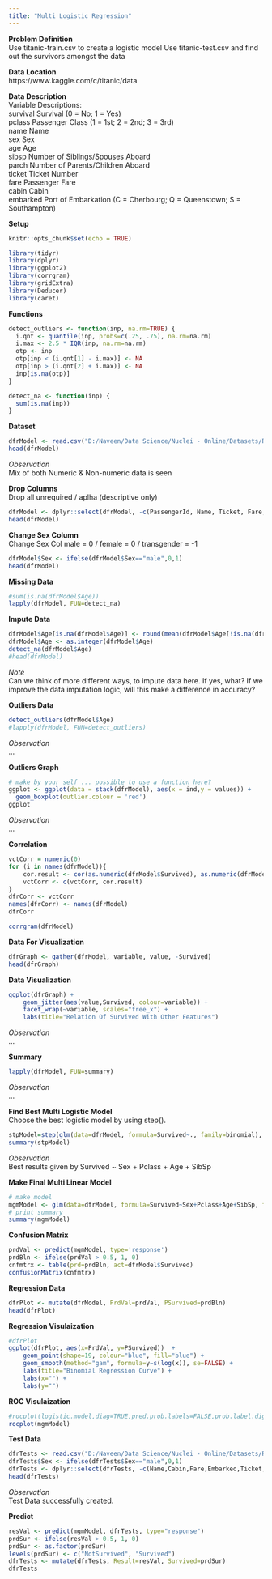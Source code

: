 ---
title: "Multi Logistic Regression"
---

**Problem Definition**  
Use titanic-train.csv to create a logistic model 
Use titanic-test.csv and find out the survivors amongst the data 

**Data Location**   
https://www.kaggle.com/c/titanic/data

**Data Description**    
Variable Descriptions:    
survival        Survival (0 = No; 1 = Yes)    
pclass          Passenger Class (1 = 1st; 2 = 2nd; 3 = 3rd)    
name            Name    
sex             Sex    
age             Age   
sibsp           Number of Siblings/Spouses Aboard   
parch           Number of Parents/Children Aboard   
ticket          Ticket Number   
fare            Passenger Fare    
cabin           Cabin   
embarked        Port of Embarkation (C = Cherbourg; Q = Queenstown; S = Southampton)   

**Setup**    
```{r setup, include=FALSE}
knitr::opts_chunk$set(echo = TRUE)
```   
```{r load_libs, echo=TRUE}
library(tidyr)
library(dplyr)
library(ggplot2)
library(corrgram)
library(gridExtra) 
library(Deducer)
library(caret)
```   

**Functions**   
```{r functions, include=FALSE}
detect_outliers <- function(inp, na.rm=TRUE) {
  i.qnt <- quantile(inp, probs=c(.25, .75), na.rm=na.rm)
  i.max <- 2.5 * IQR(inp, na.rm=na.rm)
  otp <- inp
  otp[inp < (i.qnt[1] - i.max)] <- NA
  otp[inp > (i.qnt[2] + i.max)] <- NA
  inp[is.na(otp)]
}

detect_na <- function(inp) {
  sum(is.na(inp))
}
```

**Dataset**      
```{r read_data, echo=T}
dfrModel <- read.csv("D:/Naveen/Data Science/Nuclei - Online/Datasets/R/R data/titanic-train.csv", header=T, stringsAsFactors=F)
head(dfrModel)
```   
_Observation_   
Mix of both Numeric & Non-numeric data is seen


**Drop Columns**    
Drop all unrequired / aplha (descriptive only)
```{r drop_cols, echo=TRUE}
dfrModel <- dplyr::select(dfrModel, -c(PassengerId, Name, Ticket, Fare, Cabin, Embarked))
head(dfrModel)
```   

**Change Sex Column**    
Change Sex Col male = 0 / female = 0 / transgender = -1
```{r sex_change, echo=TRUE}
dfrModel$Sex <- ifelse(dfrModel$Sex=="male",0,1)
head(dfrModel)
```     

**Missing Data**        
```{r missing_data, echo=T}
#sum(is.na(dfrModel$Age))
lapply(dfrModel, FUN=detect_na)
```     

**Impute Data**        
```{r impute_data, echo=T}
dfrModel$Age[is.na(dfrModel$Age)] <- round(mean(dfrModel$Age[!is.na(dfrModel$Age)]),digits=0)
dfrModel$Age <- as.integer(dfrModel$Age)
detect_na(dfrModel$Age)
#head(dfrModel)
```     
_Note_    
Can we think of more different ways, to impute data here. If yes, what?
If we improve the data imputation logic, will this make a difference in accuracy?

**Outliers Data**        
```{r get_outliers, echo=T}
detect_outliers(dfrModel$Age)
#lapply(dfrModel, FUN=detect_outliers)
```     
_Observation_    
...    

**Outliers Graph**        
```{r graph_outliers, echo=T}
# make by your self ... possible to use a function here?
ggplot <- ggplot(data = stack(dfrModel), aes(x = ind,y = values)) +
  geom_boxplot(outlier.colour = 'red')
ggplot
```     
_Observation_   
...     

**Correlation**   
```{r cortest, echo=TRUE}
vctCorr = numeric(0)
for (i in names(dfrModel)){
    cor.result <- cor(as.numeric(dfrModel$Survived), as.numeric(dfrModel[,i]))
    vctCorr <- c(vctCorr, cor.result)
}
dfrCorr <- vctCorr
names(dfrCorr) <- names(dfrModel)
dfrCorr
```
```{r corrgram, echo =T}
corrgram(dfrModel)

```

**Data For Visualization**   
```{r graph_data, echo=TRUE}   
dfrGraph <- gather(dfrModel, variable, value, -Survived)
head(dfrGraph)
```    


**Data Visualization**   
```{r show_graph, echo=TRUE}   
ggplot(dfrGraph) +
    geom_jitter(aes(value,Survived, colour=variable)) + 
    facet_wrap(~variable, scales="free_x") +
    labs(title="Relation Of Survived With Other Features")
```   
_Observation_   
...    

**Summary**  
```{r show_summary, echo=TRUE}
lapply(dfrModel, FUN=summary)
```   
_Observation_    
...    

**Find Best Multi Logistic Model**   
Choose the best logistic model by using step(). 
```{r step_model, echo=T}
stpModel=step(glm(data=dfrModel, formula=Survived~., family=binomial), trace=0, steps=100)
summary(stpModel)
```   
_Observation_   
Best results given by Survived ~ Sex + Pclass + Age + SibSp   

**Make Final Multi Linear Model**   
```{r make_model, echo=T}   
# make model
mgmModel <- glm(data=dfrModel, formula=Survived~Sex+Pclass+Age+SibSp, family=binomial(link="logit"))
# print summary
summary(mgmModel)
```   

**Confusion Matrix**    
```{r conf_matrix, echo=T}
prdVal <- predict(mgmModel, type='response')
prdBln <- ifelse(prdVal > 0.5, 1, 0)
cnfmtrx <- table(prd=prdBln, act=dfrModel$Survived)
confusionMatrix(cnfmtrx)
```    

**Regression Data**      
```{r plot_data, echo=T}    
dfrPlot <- mutate(dfrModel, PrdVal=prdVal, PSurvived=prdBln)
head(dfrPlot)
```    

**Regression Visulaization**    
```{r plot_regr, echo=T}    
#dfrPlot
ggplot(dfrPlot, aes(x=PrdVal, y=PSurvived))  + 
    geom_point(shape=19, colour="blue", fill="blue") +
    geom_smooth(method="gam", formula=y~s(log(x)), se=FALSE) +
    labs(title="Binomial Regression Curve") +
    labs(x="") +
    labs(y="")
```    

**ROC Visulaization**    
```{r roc_plot, echo=T}
#rocplot(logistic.model,diag=TRUE,pred.prob.labels=FALSE,prob.label.digits=3,AUC=TRUE)
rocplot(mgmModel)
```     

**Test Data**  
```{r test_data, echo=T}
dfrTests <- read.csv("D:/Naveen/Data Science/Nuclei - Online/Datasets/R/R data/titanic-check.csv", header=T, stringsAsFactors=F)
dfrTests$Sex <- ifelse(dfrTests$Sex=="male",0,1)
dfrTests <- dplyr::select(dfrTests, -c(Name,Cabin,Fare,Embarked,Ticket,Parch))
head(dfrTests)
```   
_Observation_   
Test Data successfully created.   

**Predict**   
```{r predict, echo=T}
resVal <- predict(mgmModel, dfrTests, type="response")
prdSur <- ifelse(resVal > 0.5, 1, 0)
prdSur <- as.factor(prdSur)
levels(prdSur) <- c("NotSurvived", "Survived")
dfrTests <- mutate(dfrTests, Result=resVal, Survived=prdSur)
dfrTests 
```   

